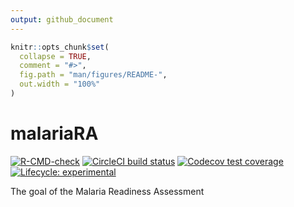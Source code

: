```yaml
---
output: github_document
---
```


<!-- README.md is generated from README.Rmd. Please edit that file -->

```r
knitr::opts_chunk$set(
  collapse = TRUE,
  comment = "#>",
  fig.path = "man/figures/README-",
  out.width = "100%"
)
```

# malariaRA

<!-- badges: start -->
[![R-CMD-check](https://github.com/geeks-projects/malariaRA/actions/workflows/R-CMD-check.yaml/badge.svg)](https://github.com/geeks-projects/malariaRA/actions/workflows/R-CMD-check.yaml)
[![CircleCI build status](https://circleci.com/gh/geeks-projects/malariaRA.svg?style=svg)](https://circleci.com/gh/geeks-projects/malariaRA)
[![Codecov test coverage](https://codecov.io/gh/geeks-projects/malariaRA/branch/master/graph/badge.svg)](https://app.codecov.io/gh/geeks-projects/malariaRA?branch=master)
[![Lifecycle: experimental](https://img.shields.io/badge/lifecycle-experimental-orange.svg)](https://lifecycle.r-lib.org/articles/stages.html#experimental)
<!-- badges: end -->

The goal of the Malaria Readiness Assessment
